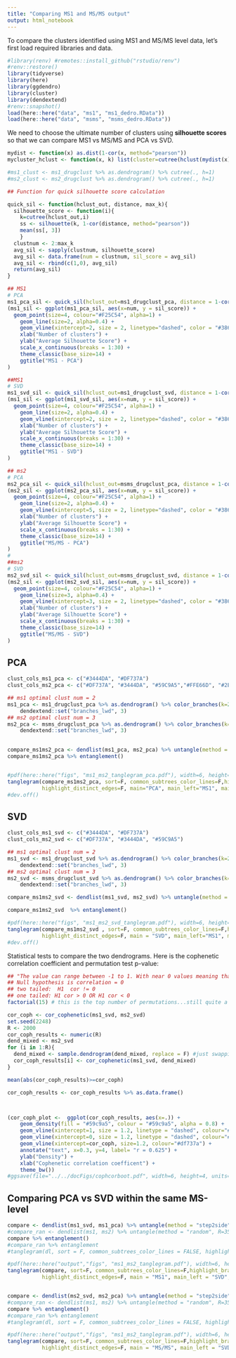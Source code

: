 ```yaml
---
title: "Comparing MS1 and MS/MS output"
output: html_notebook
---
```


To compare the clusters identified using MS1 and MS/MS level data, let's first load required libraries and data.

```r
#library(renv) #remotes::install_github("rstudio/renv")
#renv::restore()
library(tidyverse)
library(here)
library(ggdendro)
library(cluster)
library(dendextend)
#renv::snapshot()
load(here::here("data", "ms1", "ms1_dedro.RData"))                             
load(here::here("data", "msms", "msms_dedro.RData"))   
```

We need to choose the ultimate number of clusters using **silhouette scores** so that we can compare MS1 vs MS/MS and PCA vs SVD.

```r
mydist <- function(x) as.dist(1-cor(x, method="pearson")) 
mycluster_hclust <- function(x, k) list(cluster=cutree(hclust(mydist(x), method = "average"),k=k))

#ms1_clust <- ms1_drugclust %>% as.dendrogram() %>% cutree(., h=1)
#ms2_clust <- ms2_drugclust %>% as.dendrogram() %>% cutree(., h=1)

## Function for quick silhouette score calculation

quick_sil <- function(hclust_out, distance, max_k){
  silhouette_score <- function(i){
    k=cutree(hclust_out,i)
    ss <- silhouette(k, 1-cor(distance, method="pearson"))
    mean(ss[, 3])
    }
  clustnum <- 2:max_k
  avg_sil <- sapply(clustnum, silhouette_score)
  avg_sil <- data.frame(num = clustnum, sil_score = avg_sil)
  avg_sil <- rbind(c(1,0), avg_sil)
  return(avg_sil)
}

## MS1
# PCA
ms1_pca_sil <- quick_sil(hclust_out=ms1_drugclust_pca, distance = 1-cor(ms1_moduleTraitCor_pca, method="pearson"), max_k = 7) 
(ms1_sil <- ggplot(ms1_pca_sil, aes(x=num, y = sil_score)) +
  geom_point(size=4, colour="#F25C54", alpha=1) +
    geom_line(size=2, alpha=0.4) +
    geom_vline(xintercept=2, size = 2, linetype="dashed", color = "#38618C") +
    xlab("Number of clusters") +
    ylab("Average Silhouette Score") +
    scale_x_continuous(breaks = 1:30) +
    theme_classic(base_size=14) +
    ggtitle("MS1 - PCA")
)

##MS1
# SVD
ms1_svd_sil <- quick_sil(hclust_out=ms1_drugclust_svd, distance = 1-cor(ms1_moduleTraitCor_svd, method="pearson"), max_k = 7) 
(ms1_sil <- ggplot(ms1_svd_sil, aes(x=num, y = sil_score)) +
  geom_point(size=4, colour="#F25C54", alpha=1) +
    geom_line(size=2, alpha=0.4) +
    geom_vline(xintercept=2, size = 2, linetype="dashed", color = "#38618C") +
    xlab("Number of clusters") +
    ylab("Average Silhouette Score") +
    scale_x_continuous(breaks = 1:30) +
    theme_classic(base_size=14) +
    ggtitle("MS1 - SVD")
)

## ms2
# PCA
ms2_pca_sil <- quick_sil(hclust_out=msms_drugclust_pca, distance = 1-cor(msms_moduleTraitCor_pca, method="pearson"), max_k = 7) 
(ms2_sil <- ggplot(ms2_pca_sil, aes(x=num, y = sil_score)) +
  geom_point(size=4, colour="#F25C54", alpha=1) +
    geom_line(size=2, alpha=0.4) +
    geom_vline(xintercept=5, size = 2, linetype="dashed", color = "#38618C") +
    xlab("Number of clusters") +
    ylab("Average Silhouette Score") +
    scale_x_continuous(breaks = 1:30) +
    theme_classic(base_size=14) +
    ggtitle("MS/MS - PCA")
)
#
##ms2
# SVD
ms2_svd_sil <- quick_sil(hclust_out=msms_drugclust_svd, distance = 1-cor(msms_moduleTraitCor_svd, method="pearson"), max_k = 7) 
(ms2_sil <- ggplot(ms2_svd_sil, aes(x=num, y = sil_score)) +
  geom_point(size=4, colour="#F25C54", alpha=1) +
    geom_line(size=3, alpha=0.4) +
    geom_vline(xintercept=3, size = 2, linetype="dashed", color = "#38618C") +
    xlab("Number of clusters") +
    ylab("Average Silhouette Score") +
    scale_x_continuous(breaks = 1:30) +
    theme_classic(base_size=14) +
    ggtitle("MS/MS - SVD")
)


```
## PCA 

```r
clust_cols_ms1_pca <- c("#3444DA", "#DF737A")
clust_cols_ms2_pca <- c("#DF737A", "#3444DA", "#59C9A5","#FFE66D", "#2E1F27")

## ms1 optimal clust num = 2
ms1_pca <- ms1_drugclust_pca %>% as.dendrogram() %>% color_branches(k=2, col=clust_cols_ms1_pca) %>%
    dendextend::set("branches_lwd", 3) 
## ms2 optimal clust num = 3
ms2_pca <- msms_drugclust_pca %>% as.dendrogram() %>% color_branches(k=5, col=clust_cols_ms2_pca) %>%
    dendextend::set("branches_lwd", 3)  
    

compare_ms1ms2_pca <- dendlist(ms1_pca, ms2_pca) %>% untangle(method = "step2side")
compare_ms1ms2_pca %>% entanglement()


#pdf(here::here("figs", "ms1_ms2_tanglegram_pca.pdf"), width=6, height=5)
tanglegram(compare_ms1ms2_pca, sort=F, common_subtrees_color_lines=F,highlight_branches_lwd = F, 
           highlight_distinct_edges=F, main="PCA", main_left="MS1", main_right="MS/MS")
#dev.off()

```

## SVD 

```r
clust_cols_ms1_svd <- c("#3444DA", "#DF737A")
clust_cols_ms2_svd <- c("#DF737A", "#3444DA", "#59C9A5")

## ms1 optimal clust num = 2
ms1_svd <- ms1_drugclust_svd %>% as.dendrogram() %>% color_branches(k=2, col=clust_cols_ms1_svd) %>%
    dendextend::set("branches_lwd", 3) 
## ms2 optimal clust num = 3
ms2_svd <- msms_drugclust_svd %>% as.dendrogram() %>% color_branches(k=3, col=clust_cols_ms2_svd) %>%
    dendextend::set("branches_lwd", 3)  

compare_ms1ms2_svd <- dendlist(ms1_svd, ms2_svd) %>% untangle(method = "step2side")

compare_ms1ms2_svd  %>% entanglement()

#pdf(here::here("figs", "ms1_ms2_svd_tanglegram.pdf"), width=6, height=5)
tanglegram(compare_ms1ms2_svd , sort=F, common_subtrees_color_lines=F,highlight_branches_lwd = F, 
           highlight_distinct_edges=F, main = "SVD", main_left="MS1", main_right="MS/MS")
#dev.off()

```

Statistical tests to compare the two dendrograms. 
Here is the cophenetic correlation coefficient and permutation test p-value:

```r
## "The value can range between -1 to 1. With near 0 values meaning that the two trees are not statistically similar. For exact p-value one should result to a permutation test. One such option will be to permute over the labels of one tree many times, and calculating the distribution under the null hypothesis (keeping the trees topologies constant)." 
## Null hypothesis is correlation = 0 
## two tailed:  H1  cor != 0
## one tailed: H1 cor > 0 OR H1 cor < 0
factorial(15) # this is the top number of permutations...still quite a lot 

cor_coph <- cor_cophenetic(ms1_svd, ms2_svd)
set.seed(2248)
R <- 2000
cor_coph_results <- numeric(R)
dend_mixed <- ms2_svd
for (i in 1:R){
  dend_mixed <- sample.dendrogram(dend_mixed, replace = F) #just swapping labels for a permutation p-value
  cor_coph_results[i] <- cor_cophenetic(ms1_svd, dend_mixed)
}

mean(abs(cor_coph_results)>=cor_coph)

cor_coph_results <- cor_coph_results %>% as.data.frame()



(cor_coph_plot <-  ggplot(cor_coph_results, aes(x=.)) +
    geom_density(fill = "#59c9a5", colour = "#59c9a5", alpha = 0.8) +
    geom_vline(xintercept=1, size = 1.2, linetype = "dashed", colour="#2e1f27") +
    geom_vline(xintercept=0, size = 1.2, linetype = "dashed", colour="#2e1f27") +
    geom_vline(xintercept=cor_coph, size=1.2, colour="#df737a") +
    annotate("text", x=0.3, y=4, label= "r = 0.625") +
    ylab("Density") +
    xlab("Cophenetic correlation coefficent") + 
    theme_bw())
#ggsave(file="../../docFigs/cophcorboot.pdf", width=6, height=4, units="in")
```




## Comparing PCA vs SVD within the same MS-level

``` r
compare <- dendlist(ms1_svd, ms1_pca) %>% untangle(method = "step2side")
#compare_ran <- dendlist(ms1, ms2) %>% untangle(method = "random", R=35)
compare %>% entanglement()
#compare_ran %>% entanglement
#tanglegram(dl, sort = F, common_subtrees_color_lines = FALSE, highlight_distinct_edges  = FALSE, highlight_branches_lwd = FALSE)

#pdf(here::here("output","figs", "ms1_ms2_tanglegram.pdf"), width=6, height=5)
tanglegram(compare, sort=F, common_subtrees_color_lines=F,highlight_branches_lwd = F, 
           highlight_distinct_edges=F, main = "MS1", main_left = "SVD", main_right = "PCA")


compare <- dendlist(ms2_svd, ms2_pca) %>% untangle(method = "step2side")
#compare_ran <- dendlist(ms1, ms2) %>% untangle(method = "random", R=35)
compare %>% entanglement()
#compare_ran %>% entanglement
#tanglegram(dl, sort = F, common_subtrees_color_lines = FALSE, highlight_distinct_edges  = FALSE, highlight_branches_lwd = FALSE)

#pdf(here::here("output","figs", "ms1_ms2_tanglegram.pdf"), width=6, height=5)
tanglegram(compare, sort=F, common_subtrees_color_lines=F,highlight_branches_lwd = F, 
           highlight_distinct_edges=F, main = "MS/MS", main_left = "SVD", main_right = "PCA")


```
